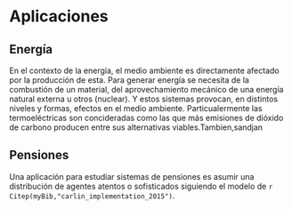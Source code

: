 # Aplicaciones {#aplicaciones}


## Energía
En el contexto de la energía, el medio ambiente es directamente afectado por la producción de esta. Para generar energía se necesita de la combustión de un material, del aprovechamiento mecánico de una energía natural externa u otros (nuclear). Y estos sistemas provocan, en distintos niveles y formas, efectos en el medio ambiente. Particualermente las termoeléctricas son concideradas como las que más emisiones de dióxido de carbono producen entre sus alternativas viables.Tambien,sandjan 

## Pensiones

Una aplicación para estudiar sistemas de pensiones es asumir una distribución de agentes atentos o sofisticados siguiendo el modelo de `r Citep(myBib,"carlin_implementation_2015")`.
